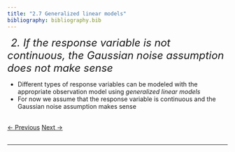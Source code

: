 ```yaml
---
title: "2.7 Generalized linear models"
bibliography: bibliography.bib
---
```


$~$
<font size="5">*2. If the response variable is not continuous, the Gaussian noise assumption does not make sense*</font>
$~$
$~$

- Different types of response variables can be modeled with the appropriate observation model using *generalized linear models*
- For now we assume that the response variable is continuous and the Gaussian noise assumption makes sense

<br>
<a href="02_modeling_6.html" class="previous">&larr; Previous</a>
<a href="02_modeling_8.html" class="next">Next &rarr;</a>
<br>
<br>
<hr>
